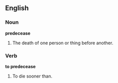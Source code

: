 ==English==

===Noun===

'''predecease'''

#The death of one person or thing before another.

===Verb===

'''to predecease'''

#To die sooner than.
